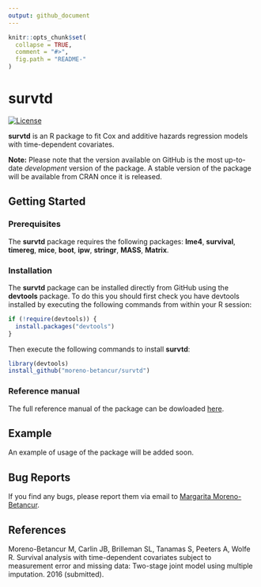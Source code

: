 ```yaml
---
output: github_document
---
```


<!-- README.md is generated from README.Rmd. Please edit that file -->

```r
knitr::opts_chunk$set(
  collapse = TRUE,
  comment = "#>",
  fig.path = "README-"
)
```

# survtd

[![License](https://img.shields.io/badge/License-GPL%20%28%3E=%203%29-brightgreen.svg)](http://www.gnu.org/licenses/gpl-3.0.html)

**survtd** is an R package to fit Cox and additive hazards regression models with time-dependent covariates.

**Note:** Please note that the version available on GitHub is the most up-to-date *development* version of the package. A stable version of the package will be available from CRAN once it is released.

## Getting Started

### Prerequisites

The **survtd** package requires the following packages: **lme4**, **survival**, **timereg**, **mice**, **boot**, **ipw**, **stringr**, **MASS**, **Matrix**.

### Installation

The **survtd** package can be installed directly from GitHub using the **devtools** package. To do this you should first check you have devtools installed by executing the following commands from within your R session:

```r
if (!require(devtools)) {
  install.packages("devtools")
}
```

Then execute the following commands to install **survtd**:

```r
library(devtools)
install_github("moreno-betancur/survtd")
```

### Reference manual

The full reference manual of the package can be dowloaded [here](https://rawgit.com/moreno-betancur/Reference_manuals/master/survtd.pdf).

## Example

An example of usage of the package will be added soon.

## Bug Reports

If you find any bugs, please report them via email to [Margarita Moreno-Betancur](mailto:margarita.moreno@mcri.edu.au).

## References
Moreno-Betancur M, Carlin JB, Brilleman SL, Tanamas S, Peeters A, Wolfe R. Survival analysis with time-dependent covariates subject to measurement error and missing data: Two-stage joint model using multiple imputation. 2016 (submitted).
